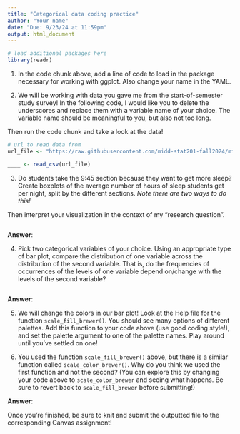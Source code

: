 ```yaml
---
title: "Categorical data coding practice"
author: "Your name"
date: "Due: 9/23/24 at 11:59pm"
output: html_document
---
```


```r
# load additional packages here
library(readr)

```

1.  In the code chunk above, add a line of code to load in the package necessary for working with ggplot. Also change your name in the YAML.

2.  We will be working with data you gave me from the start-of-semester study survey! In the following code, I would like you to delete the underscores and replace them with a variable name of your choice. The variable name should be meaningful to you, but also not too long.

Then run the code chunk and take a look at the data!

```r
# url to read data from
url_file <- "https://raw.githubusercontent.com/midd-stat201-fall2024/midd-stat201-fall2024.github.io/refs/heads/main/data/stat201_f24_data.csv"

____ <- read_csv(url_file)
```

3.  Do students take the 9:45 section because they want to get more sleep? Create boxplots of the average number of hours of sleep students get per night, split by the different sections. *Note there are two ways to do this!*

Then interpret your visualization in the context of my "research question".

```r

```

**Answer**:

4.  Pick two categorical variables of your choice. Using an appropriate type of bar plot, compare the distribution of one variable across the distribution of the second variable. That is, do the frequencies of occurrences of the levels of one variable depend on/change with the levels of the second variable?

```r


```

**Answer**:

5.  We will change the colors in our bar plot! Look at the Help file for the function `scale_fill_brewer()`. You should see many options of different palettes. Add this function to your code above (use good coding style!), and set the palette argument to one of the palette names. Play around until you've settled on one!

6.  You used the function `scale_fill_brewer()` above, but there is a similar function called `scale_color_brewer()`. Why do you think we used the first function and not the second? (You can explore this by changing your code above to `scale_color_brewer` and seeing what happens. Be sure to revert back to `scale_fill_brewer` before submitting!)

**Answer**:

Once you're finished, be sure to knit and submit the outputted file to the corresponding Canvas assignment!
